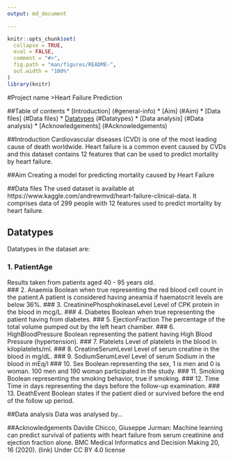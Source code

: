 ```yaml
---
output: md_document

---
```


<!-- README.md is generated from README.Rmd. Please edit that file -->

```r
knitr::opts_chunk$set(
  collapse = TRUE,
  eval = FALSE,
  comment = "#>",
  fig.path = "man/figures/README-",
  out.width = "100%"
)
library(knitr)
```

#Project name 
>Heart Failure Prediction

##Table of contents
* [Introduction] (#general-info)
* [Aim] (#Aim)
* [Data files] (#Data files)
* [Datatypes] (#Datatypes)
* [Data analysis] (#Data analysis)
* [Acknowledgements] (#Acknowledgements)

##Introduction
Cardiovascular diseases (CVD) is one of the most leading cause of death worldwide. 
Heart failure is a common event caused by CVDs and this dataset contains 12 features that can be used to predict mortality by heart failure.

##Aim
Creating a model for predicting mortality caused by Heart Failure

##Data files
The used dataset is available at https://www.kaggle.com/andrewmvd/heart-failure-clinical-data.
It comprises data of 299 people with 12 features used to predict mortality by heart failure.

## Datatypes 

Datatypes in the dataset are:

### 1. PatientAge
Results taken from patients aged 40 - 95 years old.  
### 2. Anaemia
Boolean when true representing the red blood cell count in the patient.A patient is considered having aneamia if haematocrit levels are below 36%. 
### 3. CreatininePhosphokinaseLevel
Level of CPK protein in the blood in mcg/L.
### 4. Diabetes
Boolean when true representing the patient having from diabetes. 
### 5. EjectionFraction
The percentage of the total volume pumped out by the left heart chamber.
### 6. HighBloodPressure
Boolean representing the patient having High Blood Pressure (hypertension).
### 7. Platelets
Level of platelets in the blood in kiloplatelets/ml.
### 8. CreatineSerumLevel
Level of serum creatine in the blood in mg/dL.
### 9. SodiumSerumLevel
Level of serum Sodium in the blood in mEq/l
### 10. Sex
Boolean representing the sex, 1 is men and 0 is woman. 100 men and 190 woman participated in the study. 
### 11. Smoking
Boolean representing the smoking behavior, true if smoking. 
### 12. Time
Time in days representing the days before the follow-up examination. 
### 13. DeathEvent
Boolean states if the patient died or survived before the end of the follow up period.


##Data analysis
Data was analysed by...

##Acknowledgements
Davide Chicco, Giuseppe Jurman: Machine learning can predict survival of patients with heart failure from serum creatinine and ejection fraction alone. BMC Medical Informatics and Decision Making 20, 16 (2020). (link)
Under CC BY 4.0 license